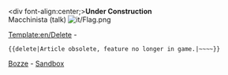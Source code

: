 <div font-align:center;>'''Under Construction''' <br> Macchinista (talk) [[File:it/Flag.png]]</div>

[[Template:en/Delete]] - <pre>{{delete|Article obsolete, feature no longer in game.|~~~~}}</pre>

[[en/Archive/Community/Users/Macchinista/Bozze|Bozze]] - [[en/Macchinista/Sandbox|Sandbox]]